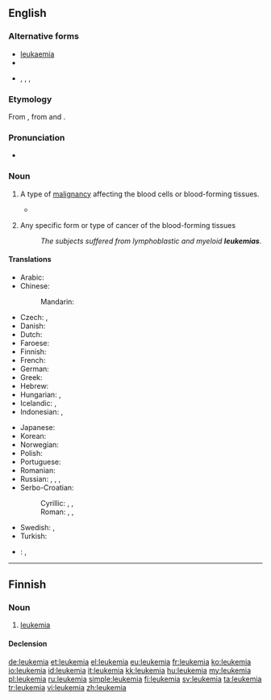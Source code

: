 ==English==

{{wikipedia}}

===Alternative forms===
* [[leukaemia]] {{qualifier|UK}}
* {{l|en|leucaemia}}
* {{l|en|leucæmia}}, {{l|en|leukæmia}}, {{l|en|leuchæmia}}, {{l|en|leukhæmia}} {{qualifier|archaic}}

===Etymology===
From {{etyl|de|en}} {{term|Leukämie|lang=de}}, from {{etyl|grc|en}} {{term|sc=polytonic|λευκός||white|lang=grc}} and {{term|sc=polytonic|αἷμα||blood|lang=grc}}.

===Pronunciation===
* {{IPA|/luˈkimiə/}}

===Noun===
{{en-noun|~}}

# {{context|US|oncology|pathology|lang=en}} A type of [[malignancy]] affecting the blood cells or blood-forming tissues.
#*{{quote-magazine|date=2012-01
|author=Philip E. Mirowski
|title=Harms to Health from the Pursuit of Profits
|volume=100|issue=1|page=87
|magazine=[[w:American Scientist|American Scientist]]
|url=http://www.americanscientist.org/bookshelf/pub/harms-to-health-from-the-pursuit-of-profits
|passage=In an era when political leaders promise deliverance from decline through America’s purported preeminence in scientific research, the news that science is in deep trouble in the United States has been as unwelcome as a diagnosis of '''leukemia''' following the loss of health insurance.}}
# {{context|US|oncology|pathology|countable|lang=en}} Any specific form or type of cancer of the blood-forming tissues
#: ''The subjects suffered from lymphoblastic and myeloid '''leukemias'''.''

====Translations====
{{trans-top|cancer of blood forming tissue}}
* Arabic: {{t-|ar|سرطان الدم|m|tr=saraṭān al-dam}}
* Chinese:
*: Mandarin: {{t+|cmn|白血病|tr=báixuèbìng, báixiěbìng|sc=Hani}}
* Czech: {{t+|cs|leukemie|f}}, {{t+|cs|leukémie|f}}
* Danish: {{t-|da|leukæmi|c}}
* Dutch: {{t+|nl|leukemie}}
* Faroese: {{t-|fo|blóðkrabbi|m}}
* Finnish: {{t+|fi|leukemia}}
* French: {{t+|fr|leucémie|f}}
* German: {{t+|de|Leukämie|f}}
* Greek: {{t+|el|λευχαιμία|f|tr=lefchaimía}}
* Hebrew: {{t-|he|סַרְטַן הַדָּם|m|tr=saratan ha-dam|sc=Hebr}}
* Hungarian: {{t+|hu|fehérvérűség}}, {{t+|hu|leukémia}}
* Icelandic: {{t-|is|hvítblæði|n}}, {{t-|is|blóðlýsa|f}} {{qualifier|less common}}
* Indonesian: {{t+|id|leukemia}}, {{t-|id|kanker darah}}
{{trans-mid}}
* Japanese: {{t-|ja|白血病|tr=[[はっけつびょう]], hakketsubyō}}
* Korean: {{t+|ko|백혈병|tr=baekhyeolbyeong|sc=Hang}}
* Norwegian: {{t+|no|leukemi|m}}
* Polish: {{t+|pl|białaczka|f}}
* Portuguese: {{t+|pt|leucemia}}
* Romanian: {{t-|ro|leucemie|f}}
* Russian: {{t+|ru|лейкемия|f|sc=Cyrl|tr=lejkemíja}}, {{t+|ru|белокровие|n|tr=belokróvije|sc=Cyrl}}, {{t+|ru|лейкоз|m|tr=lejkóz|sc=Cyrl}}, {{t+|ru|алейкемия|f|tr=alejkemíja|sc=Cyrl}}
* Serbo-Croatian:
*: Cyrillic: {{t-|sh|леукемија|f}}, {{t-|sh|белокрвност|f}}, {{t-|sh|бјелокрвност|f}}
*: Roman: {{t-|sh|leukémija|f}}, {{t-|sh|belokŕvnōst|f}}, {{t-|sh|bjelokŕvnōst|f}}
* Swedish: {{t+|sv|leukemi|c}}, {{t-|sv|blodcancer|c}}
* Turkish: {{t+|tr|lösemi}}
{{trans-bottom}}

{{checktrans-top}}
* {{ttbc|la}}: {{t-|la|leucaemia}}, {{t-|la|leucemia}}
{{trans-bottom}}

----

==Finnish==

===Noun===
{{fi-noun}}

# [[#English|leukemia]]

====Declension====
{{fi-decl-kulkija|leukemi}}

[[de:leukemia]]
[[et:leukemia]]
[[el:leukemia]]
[[eu:leukemia]]
[[fr:leukemia]]
[[ko:leukemia]]
[[io:leukemia]]
[[id:leukemia]]
[[it:leukemia]]
[[kk:leukemia]]
[[hu:leukemia]]
[[my:leukemia]]
[[pl:leukemia]]
[[ru:leukemia]]
[[simple:leukemia]]
[[fi:leukemia]]
[[sv:leukemia]]
[[ta:leukemia]]
[[tr:leukemia]]
[[vi:leukemia]]
[[zh:leukemia]]